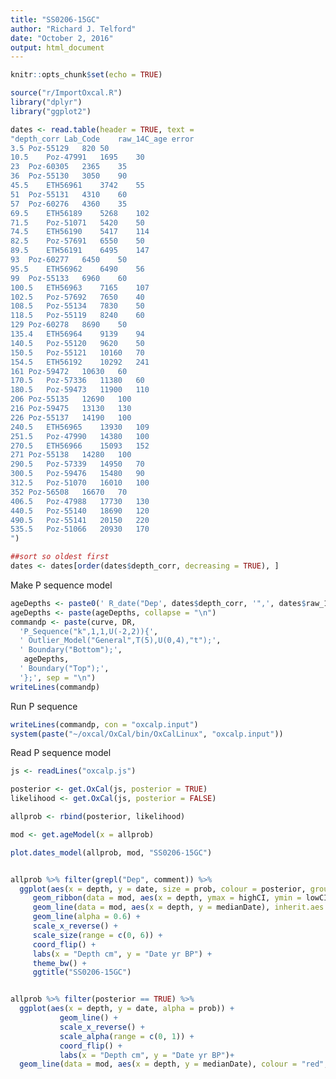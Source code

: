 ```yaml
---
title: "SS0206-15GC"
author: "Richard J. Telford"
date: "October 2, 2016"
output: html_document
---
```


```r
knitr::opts_chunk$set(echo = TRUE)

source("r/ImportOxcal.R")
library("dplyr")
library("ggplot2")
```

```r
dates <- read.table(header = TRUE, text = 
"depth_corr	Lab_Code	raw_14C_age	error
3.5	Poz-55129	820	50
10.5	Poz-47991	1695	30
23	Poz-60305	2365	35
36	Poz-55130	3050	90
45.5	ETH56961	3742	55
51	Poz-55131	4310	60
57	Poz-60276	4360	35
69.5	ETH56189	5268	102
71.5	Poz-51071	5420	50
74.5	ETH56190	5417	114
82.5	Poz-57691	6550	50
89.5	ETH56191	6495	147
93	Poz-60277	6450	50
95.5	ETH56962	6490	56
99	Poz-55133	6960	60
100.5	ETH56963	7165	107
102.5	Poz-57692	7650	40
108.5	Poz-55134	7830	50
118.5	Poz-55119	8240	60
129	Poz-60278	8690	50
135.4	ETH56964	9139	94
140.5	Poz-55120	9620	50
150.5	Poz-55121	10160	70
154.5	ETH56192	10292	241
161	Poz-59472	10630	60
170.5	Poz-57336	11380	60
180.5	Poz-59473	11900	110
206	Poz-55135	12690	100
216	Poz-59475	13130	130
226	Poz-55137	14190	100
240.5	ETH56965	13930	109
251.5	Poz-47990	14380	100
270.5	ETH56966	15093	152
271	Poz-55138	14280	100
290.5	Poz-57339	14950	70
300.5	Poz-59476	15480	90
312.5	Poz-51070	16010	100
352	Poz-56508	16670	70
406.5	Poz-47988	17730	130
440.5	Poz-55140	18690	120
490.5	Poz-55141	20150	220
535.5	Poz-51066	20930	170
")

##sort so oldest first
dates <- dates[order(dates$depth_corr, decreasing = TRUE), ]
```


Make P sequence model

```r
ageDepths <- paste0(' R_date("Dep', dates$depth_corr, '",', dates$raw_14C_age, ',', dates$error, '){\n   z=', dates$depth_corr, ';\n   Outlier(0.05);\n };')
ageDepths <- paste(ageDepths, collapse = "\n")
commandp <- paste(curve, DR,
  'P_Sequence("k",1,1,U(-2,2)){',
  ' Outlier_Model("General",T(5),U(0,4),"t");',
  ' Boundary("Bottom");',
   ageDepths,
  ' Boundary("Top");',
  '};', sep = "\n")
writeLines(commandp)
```

Run P sequence
```r
writeLines(commandp, con = "oxcalp.input")
system(paste("~/oxcal/OxCal/bin/OxCalLinux", "oxcalp.input"))
```

Read P sequence model

```r
js <- readLines("oxcalp.js")

posterior <- get.OxCal(js, posterior = TRUE)
likelihood <- get.OxCal(js, posterior = FALSE)

allprob <- rbind(posterior, likelihood)

mod <- get.ageModel(x = allprob)

plot.dates_model(allprob, mod, "SS0206-15GC")


allprob %>% filter(grepl("Dep", comment)) %>% 
  ggplot(aes(x = depth, y = date, size = prob, colour = posterior, group = comment)) +   
     geom_ribbon(data = mod, aes(x = depth, ymax = highCI, ymin = lowCI), inherit.aes = FALSE, alpha  = 0.2) +
     geom_line(data = mod, aes(x = depth, y = medianDate), inherit.aes = FALSE, colour = "grey40") +
     geom_line(alpha = 0.6) + 
     scale_x_reverse() +
     scale_size(range = c(0, 6)) +
     coord_flip() +
     labs(x = "Depth cm", y = "Date yr BP") + 
     theme_bw() + 
     ggtitle("SS0206-15GC")


allprob %>% filter(posterior == TRUE) %>% 
  ggplot(aes(x = depth, y = date, alpha = prob)) + 
           geom_line() + 
           scale_x_reverse() +
           scale_alpha(range = c(0, 1)) +
           coord_flip() +
           labs(x = "Depth cm", y = "Date yr BP")+
  geom_line(data = mod, aes(x = depth, y = medianDate), colour = "red", inherit.aes = FALSE)
```

